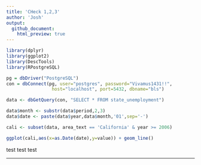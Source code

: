 ```yaml
---
title: 'CHeck 1,2,3'
author: 'Josh'
output:
  github_document:
    html_preview: true
---
```



```r
library(dplyr)
library(ggplot2)
library(DescTools)
library(RPostgreSQL)

pg = dbDriver("PostgreSQL")
con = dbConnect(pg, user="postgres", password="Vivamus1431!!",
                 host="localhost", port=5432, dbname="bls")

data <- dbGetQuery(con, "SELECT * FROM state_unemployment")

data$month <- substr(data$period,2,3)
data$date <- paste(data$year,data$month,'01',sep='-')
```

```r
cali <- subset(data, area_text == 'California' & year >= 2006)

ggplot(cali,aes(x=as.Date(date),y=value)) + geom_line()
```

test test test

* * * 
